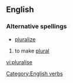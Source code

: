 ==English==

===Alternative spellings===
*[[pluralize]]

{{en-verb|pluralises|pluralising|pluralised}}

# to make [[plural]]

[[Category:English verbs]]

[[vi:pluralise]]